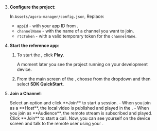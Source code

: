 <PlatformWrapper platform="unity">

3. **Configure the project**:

    In `Assets/agora-manager/config.json`, Replace:

    * `appId` - with your app ID from [<Vg k="CONSOLE" />](https://console.agora.io/).
    * `channelName` - with the name of a channel you want to join.
    * `rtcToken` - with a valid temporary token for the `channelName`.


1.  **Start the <Vpl k="NAME" /> reference app**:
    
    1. To start the <Vpl k="CLIENT"/>, click **Play**.

        A moment later you see the project running on your development device.

    1. From the main screen of the <Vpl k="CLIENT" />, choose **<Vpd k="NAME" />** from the dropdown and then select
    **SDK QuickStart**.

1. **Join a Channel**:

    <ProductWrapper product="{['interactive-live-streaming', 'broadcast-streaming']}">
    Select an option and click **Join** to start a session.
    - When you join as a **Host**, the local video is published and played in the <Vpl k="CLIENT"/>.
    - When you join as **Audience**, the remote stream is subscribed and played.
    </ProductWrapper>

    <ProductWrapper product="video-calling">
    Click **Join** to start a call. Now, you can see yourself on the device screen and talk to the remote user using your <Vpl k="CLIENT"/>.
    </ProductWrapper>

</PlatformWrapper>
